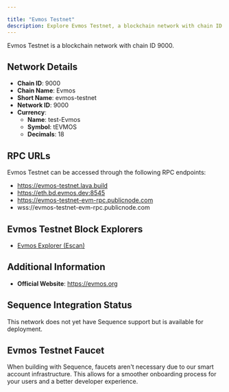 ```yaml
---

title: "Evmos Testnet"
description: Explore Evmos Testnet, a blockchain network with chain ID 9000. Learn about its native currency, test-Evmos, and how to interact with the network.
---
```




Evmos Testnet is a blockchain network with chain ID 9000.

## Network Details

- **Chain ID**: 9000
- **Chain Name**: Evmos
- **Short Name**: evmos-testnet
- **Network ID**: 9000
- **Currency**: 
  - **Name**: test-Evmos
  - **Symbol**: tEVMOS
  - **Decimals**: 18

## RPC URLs

Evmos Testnet can be accessed through the following RPC endpoints:

- https://evmos-testnet.lava.build
- https://eth.bd.evmos.dev:8545
- https://evmos-testnet-evm-rpc.publicnode.com
- wss://evmos-testnet-evm-rpc.publicnode.com

## Evmos Testnet Block Explorers

- [Evmos Explorer (Escan)](https://testnet.escan.live)

## Additional Information

- **Official Website**: https://evmos.org

## Sequence Integration Status

This network does not yet have Sequence support but is available for deployment.

## Evmos Testnet Faucet

When building with Sequence, faucets aren't necessary due to our smart account infrastructure. This allows for a smoother onboarding process for your users and a better developer experience.
